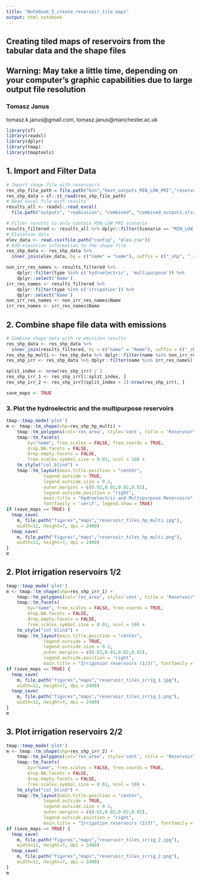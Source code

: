 ```yaml
---
title: "Notebook_5_create_reservoir_tile_maps"
output: html_notebook
---
```


## Creating tiled maps of reservoirs from the tabular data and the shape files
## Warning: May take a little time, depending on your computer's graphic capabilities due to large output file resolution
### Tomasz Janus
tomasz.k.janus@gmail.com, tomasz.janus@manchester.ac.uk

```r
library(sf)
library(readxl)
library(dplyr)
library(tmap)
library(tmaptools)
```
## 1. Import and Filter Data
```r
# Import shape file with reservoirs
res_shp_file_path = file.path("bin","heet_outputs_MIN_LOW_PRI","reservoirs_updated.shp")
res_shp_data = sf::st_read(res_shp_file_path)
# Read excel file with results
results_all <- readxl::read_excel(
  file.path("outputs", "reemission", "combined", "combined_outputs.xlsx"))

# Filter results to only contain MIN_LOW_PRI scenario
results_filtered <- results_all %>% dplyr::filter(Scenario == "MIN_LOW_PRIM")
# Elevation data
elev_data <- read.csv(file.path("config", "elev.csv"))
# Add elevation information to the shape file
res_shp_data <- res_shp_data %>%
  inner_join(elev_data, by = c("name" = "name"), suffix = c("_shp", "_results"))
```
```r
non_irr_res_names <- results_filtered %>% 
    dplyr::filter(type %in% c('hydroelectric', 'multipurpose')) %>% 
    dplyr::select('Name')
irr_res_names <- results_filtered %>% 
    dplyr::filter(type %in% c('irrigation')) %>% 
    dplyr::select('Name')
non_irr_res_names <- non_irr_res_names$Name
irr_res_names <- irr_res_names$Name
```
## 2. Combine shape file data with emissions
```r
# Combine shape data with re-emission results
res_shp_data <- res_shp_data %>%
  inner_join(results_filtered, by = c("name" = "Name"), suffix = c("_shp", "_results"))
res_shp_hp_multi <- res_shp_data %>% dplyr::filter(name %in% non_irr_res_names)
res_shp_irr <- res_shp_data %>% dplyr::filter(name %in% irr_res_names)

split_index <- nrow(res_shp_irr) / 2
res_shp_irr_1 <- res_shp_irr[1:split_index, ]
res_shp_irr_2 <- res_shp_irr[(split_index + 1):nrow(res_shp_irr), ]

save_maps <- TRUE
```

### 3. Plot the hydroelectric and the multipurpose reservoirs
```r
tmap::tmap_mode('plot')
m <- tmap::tm_shape(shp=res_shp_hp_multi) + 
    tmap::tm_polygons(col='res_area', style='cont', title = 'Reservoir\nArea, km2', alpha = 1.00) +
    tmap::tm_facets(
        by="name", free.scales = FALSE, free.coords = TRUE, 
        drop.NA.facets = FALSE,
        drop.empty.facets = FALSE,
        free.scales.symbol.size = 0.01, ncol = 10) +
    tm_style("col_blind") +
    tmap::tm_layout(main.title.position = "center",
              legend.outside = TRUE,
              legend.outside.size = 0.1,
              outer.margins = c(0.02,0.02,0.02,0.02),
              legend.outside.position = "right",
              main.title = "Hydroelectric and Multipurpose Reservoirs", 
              fontfamily = 'serif', legend.show = TRUE)
if (save_maps == TRUE) {
  tmap_save(
    m, file.path("figures","maps","reservoir_tiles_hp_multi.jpg"), 
    width=12, height=7, dpi = 2400)
  tmap_save(
    m, file.path("figures","maps","reservoir_tiles_hp_multi.png"), 
    width=12, height=7, dpi = 2400)
}
m
```

## 2. Plot irrigation reservoirs 1/2
```r
tmap::tmap_mode('plot')
m <- tmap::tm_shape(shp=res_shp_irr_1) + 
    tmap::tm_polygons(col='res_area', style='cont', title = 'Reservoir\nArea, km2', alpha = 1.00) +
    tmap::tm_facets(
        by="name", free.scales = FALSE, free.coords = TRUE, 
        drop.NA.facets = FALSE,
        drop.empty.facets = FALSE,
        free.scales.symbol.size = 0.01, ncol = 10) +
    tm_style("col_blind") +
    tmap::tm_layout(main.title.position = "center",
              legend.outside = TRUE,
              legend.outside.size = 0.1,
              outer.margins = c(0.02,0.02,0.02,0.02),
              legend.outside.position = "right",
              main.title = "Irrigation reservoirs (1/2)", fontfamily = 'serif', legend.show = TRUE)
if (save_maps == TRUE) {
  tmap_save(
    m, file.path("figures","maps","reservoir_tiles_irrig_1.jpg"), 
    width=12, height=7, dpi = 2400)
  tmap_save(
    m, file.path("figures","maps","reservoir_tiles_irrig_1.png"), 
    width=12, height=7, dpi = 2400)
}
m
```
## 3. Plot irrigation reservoirs 2/2
```r
tmap::tmap_mode('plot')
m <- tmap::tm_shape(shp=res_shp_irr_2) + 
    tmap::tm_polygons(col='res_area', style='cont', title = 'Reservoir\nArea, km2', alpha = 1.00) +
    tmap::tm_facets(
        by="name", free.scales = FALSE, free.coords = TRUE, 
        drop.NA.facets = FALSE,
        drop.empty.facets = FALSE,
        free.scales.symbol.size = 0.01, ncol = 10) +
    tm_style("col_blind") +
    tmap::tm_layout(main.title.position = "center",
              legend.outside = TRUE,
              legend.outside.size = 0.1,
              outer.margins = c(0.02,0.02,0.02,0.02),
              legend.outside.position = "right",
              main.title = "Irrigation reservoirs (2/2)", fontfamily = 'serif', legend.show = TRUE)
if (save_maps == TRUE) {
  tmap_save(
    m, file.path("figures","maps","reservoir_tiles_irrig_2.jpg"), 
    width=12, height=7, dpi = 2400)
  tmap_save(
    m, file.path("figures","maps","reservoir_tiles_irrig_2.png"), 
    width=12, height=7, dpi = 2400)
}
m
```